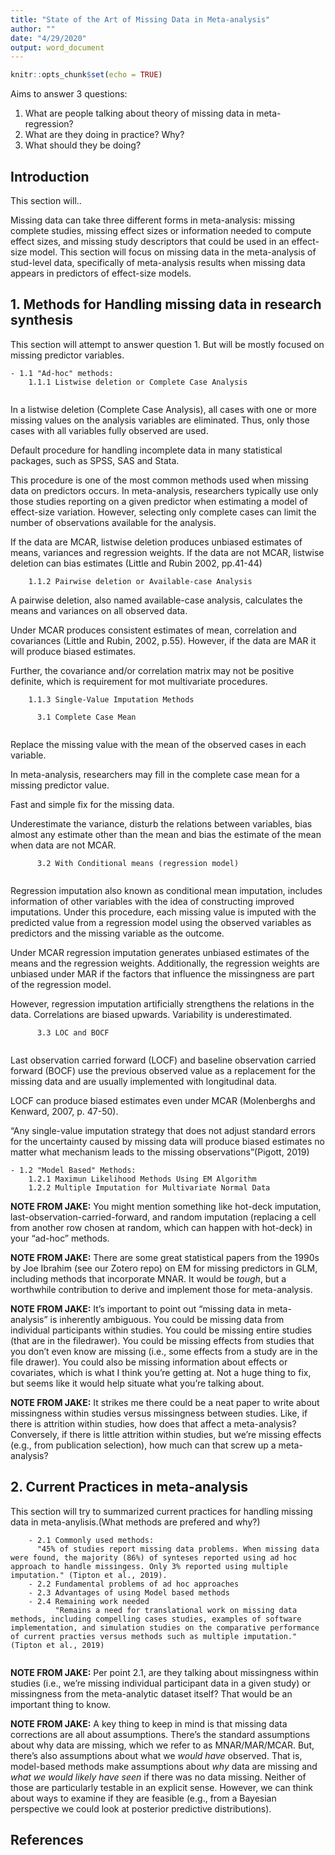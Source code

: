 ```yaml
---
title: "State of the Art of Missing Data in Meta-analysis"
author: ""
date: "4/29/2020"
output: word_document
---
```


```r
knitr::opts_chunk$set(echo = TRUE)
```

Aims to answer 3 questions:

1. What are people talking about theory of missing data in meta-regression?
2. What are they doing in practice? Why?
3. What should they be doing?


## Introduction

This section will..

Missing data can take three different forms in meta-analysis: missing complete studies, missing effect sizes or information needed to compute effect sizes, and missing study descriptors that could be used in an effect-size model. This section will focus on missing data in the meta-analysis of stud-level data, specifically of meta-analysis results when missing data appears in predictors of effect-size models. 


## 1. Methods for Handling missing data in research synthesis

This section will attempt to answer question 1. But will be mostly focused on missing predictor variables. 

    - 1.1 "Ad-hoc" methods:
        1.1.1 Listwise deletion or Complete Case Analysis
        
In a listwise deletion (Complete Case Analysis), all cases with one or more missing values on the analysis variables are eliminated. Thus, only those cases with all variables fully observed are used. 

Default procedure for handling incomplete data in many statistical packages, such as SPSS, SAS and Stata. 

This procedure is one of the most common methods used when missing data on predictors occurs. In meta-analysis, researchers typically use only those studies reporting on a given predictor when estimating a model of effect-size variation. However, selecting only complete cases can limit the number of observations available for the analysis. 

If the data are MCAR, listwise deletion produces unbiased estimates of means, variances and regression weights. If the data are not MCAR, listwise deletion can bias estimates (Little and Rubin 2002, pp.41-44)

        
        1.1.2 Pairwise deletion or Available-case Analysis
    
A pairwise deletion, also named available-case analysis, calculates the means and variances on all observed data. 

Under MCAR produces consistent estimates of mean, correlation and covariances (Little and Rubin, 2002, p.55). However, if the data are MAR it will produce biased estimates.

Further, the covariance and/or correlation matrix may not be positive definite, which is requirement for mot multivariate procedures. 

        1.1.3 Single-Value Imputation Methods
        
          3.1 Complete Case Mean
          
Replace the missing value with the mean of the observed cases in each variable.

In meta-analysis, researchers may fill in the complete case mean for a missing predictor value. 

Fast and simple fix for the missing data. 

Underestimate the variance, disturb the relations between variables, bias almost any estimate other than the mean and bias the estimate of the mean when data are not MCAR. 

          
          3.2 With Conditional means (regression model)
          
 Regression imputation also known as conditional mean imputation, includes information of other variables with the idea of constructing improved imputations. Under this procedure, each missing value is imputed with the predicted value from a regression model using the observed variables as predictors and the missing variable as the outcome. 

Under MCAR regression imputation generates unbiased estimates of the means and the regression weights. Additionally, the regression weights are unbiased under MAR if the factors that influence the missingness are part of the regression model. 

However, regression imputation artificially strengthens the relations in the data. Correlations are biased upwards. Variability is underestimated. 
         
          
          3.3 LOC and BOCF
          
Last observation carried forward (LOCF) and baseline observation carried forward (BOCF) use the previous observed value as a replacement for the missing data and are usually implemented with longitudinal data. 

LOCF can produce biased estimates even under MCAR (Molenberghs and Kenward, 2007, p. 47-50).
      
 
 "Any single-value imputation strategy that does not adjust standard errors for the uncertainty caused by missing data will produce biased estimates no matter what mechanism leads to the missing observations”(Pigott, 2019)      
          
    - 1.2 "Model Based" Methods:
        1.2.1 Maximun Likelihood Methods Using EM Algorithm
        1.2.2 Multiple Imputation for Multivariate Normal Data

**NOTE FROM JAKE:** You might mention something like hot-deck imputation, last-observation-carried-forward, and random imputation (replacing a cell from another row chosen at random, which can happen with hot-deck) in your "ad-hoc" methods.

**NOTE FROM JAKE:** There are some great statistical papers from the 1990s by Joe Ibrahim (see our Zotero repo) on EM for missing predictors in GLM, including methods that incorporate MNAR. It would be *tough*, but a worthwhile contribution to derive and implement those for meta-analysis.

**NOTE FROM JAKE:** It's important to point out "missing data in meta-analysis" is inherently ambiguous. You could be missing data from individual participants within studies. You could be missing entire studies (that are in the filedrawer). You could be missing effects from studies that you don't even know are missing (i.e., some effects from a study are in the file drawer). You could also be missing information about effects or covariates, which is what I think you're getting at. Not a huge thing to fix, but seems like it would help situate what you're talking about.

**NOTE FROM JAKE:** It strikes me there could be a neat paper to write about missingness within studies versus missingness between studies. Like, if there is attrition within studies, how does that affect a meta-analysis? Conversely, if there is little attrition within studies, but we're missing effects (e.g., from publication selection), how much can that screw up a meta-analysis?


## 2. Current Practices in meta-analysis

This section will try to summarized current practices for handling missing data in meta-anylisis.(What methods are prefered and why?)

        - 2.1 Commonly used methods: 
          "45% of studies report missing data problems. When missing data were found, the majority (86%) of synteses reported using ad hoc approach to handle missingess. Only 3% reported using multiple imputation." (Tipton et al., 2019).
        - 2.2 Fundamental problems of ad hoc approaches
        - 2.3 Advantages of using Model based methods 
        - 2.4 Remaining work needed 
              "Remains a need for translational work on missing data methods, including compelling cases studies, examples of software implementation, and simulation studies on the comparative performance of current practies versus methods such as multiple imputation."(Tipton et al., 2019)
              
**NOTE FROM JAKE:** Per point 2.1, are they talking about missingness within studies (i.e., we're missing individual participant data in a given study) or missingness from the meta-analytic dataset itself? That would be an important thing to know.

**NOTE FROM JAKE:** A key thing to keep in mind is that missing data corrections are all about assumptions. There's the standard assumptions about why data are missing, which we refer to as MNAR/MAR/MCAR. But, there's also assumptions about what we *would have* observed. That is, model-based methods make assumptions about *why* data are missing and *what we would likely have seen* if there was no data missing. Neither of those are particularly testable in an explicit sense. However, we can think about ways to examine if they are feasible (e.g., from a Bayesian perspective we could look at posterior predictive distributions).


           
## References


          
    



